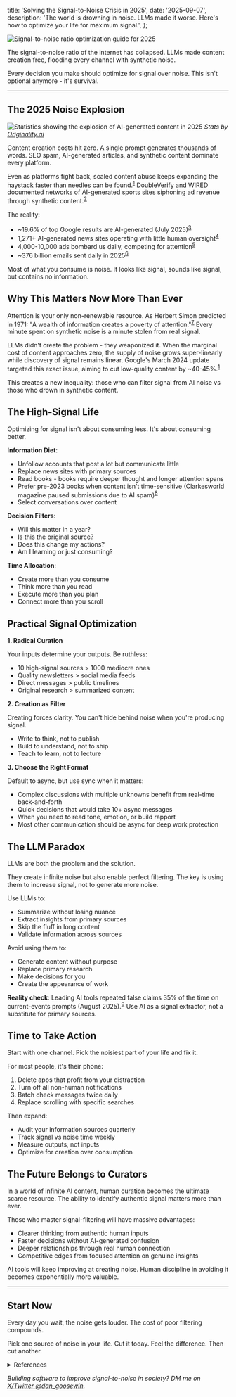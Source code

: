 
  title: 'Solving the Signal-to-Noise Crisis in 2025',
  date: '2025-09-07',
  description: 'The world is drowning in noise. LLMs made it worse. Here\'s how to optimize your life for maximum signal.',
};

<Image
  src="/images/signal-to-noise-crisis-2025.png"
  alt="Signal-to-noise ratio optimization guide for 2025"
  width={1200}
  height={630}
  className="rounded-lg mb-8"
/>

The signal-to-noise ratio of the internet has collapsed. LLMs made content creation free, flooding every channel with synthetic noise.

Every decision you make should optimize for signal over noise. This isn't optional anymore - it's survival.

---

## The 2025 Noise Explosion

<Image
  src="/images/noise-explosion-stats.png"
  alt="Statistics showing the explosion of AI-generated content in 2025"
  width={800}
  height={500}
  className="rounded-lg my-8"
/>
*Stats by <a href="https://originality.ai/ai-content-in-google-search-results" target="_blank" rel="nofollow noopener">Originality.ai</a>*

Content creation costs hit zero. A single prompt generates thousands of words. SEO spam, AI-generated articles, and synthetic content dominate every platform.

Even as platforms fight back, scaled content abuse keeps expanding the haystack faster than needles can be found.<sup><a href="#ref1" className="ref-link">1</a></sup> DoubleVerify and WIRED documented networks of AI-generated sports sites siphoning ad revenue through synthetic content.<sup><a href="#ref2" className="ref-link">2</a></sup>

The reality:
- ~19.6% of top Google results are AI-generated (July 2025)<sup><a href="#ref3" className="ref-link">3</a></sup>
- 1,271+ AI-generated news sites operating with little human oversight<sup><a href="#ref4" className="ref-link">4</a></sup>
- 4,000-10,000 ads bombard us daily, competing for attention<sup><a href="#ref5" className="ref-link">5</a></sup>
- ~376 billion emails sent daily in 2025<sup><a href="#ref6" className="ref-link">6</a></sup>

Most of what you consume is noise. It looks like signal, sounds like signal, but contains no information.

## Why This Matters Now More Than Ever

Attention is your only non-renewable resource. As Herbert Simon predicted in 1971: "A wealth of information creates a poverty of attention."<sup><a href="#ref7" className="ref-link">7</a></sup> Every minute spent on synthetic noise is a minute stolen from real signal.

LLMs didn't create the problem - they weaponized it. When the marginal cost of content approaches zero, the supply of noise grows super-linearly while discovery of signal remains linear. Google's March 2024 update targeted this exact issue, aiming to cut low-quality content by ~40-45%.<sup><a href="#ref1" className="ref-link">1</a></sup>

This creates a new inequality: those who can filter signal from AI noise vs those who drown in synthetic content.

## The High-Signal Life

Optimizing for signal isn't about consuming less. It's about consuming better.

**Information Diet**:
- Unfollow accounts that post a lot but communicate little
- Replace news sites with primary sources
- Read books - books require deeper thought and longer attention spans
- Prefer pre-2023 books when content isn't time-sensitive (Clarkesworld magazine paused submissions due to AI spam)<sup><a href="#ref8" className="ref-link">8</a></sup>
- Select conversations over content

**Decision Filters**:
- Will this matter in a year?
- Is this the original source?
- Does this change my actions?
- Am I learning or just consuming?

**Time Allocation**:
- Create more than you consume
- Think more than you read
- Execute more than you plan
- Connect more than you scroll

## Practical Signal Optimization

**1. Radical Curation**

Your inputs determine your outputs. Be ruthless:
- 10 high-signal sources > 1000 mediocre ones
- Quality newsletters > social media feeds
- Direct messages > public timelines
- Original research > summarized content

**2. Creation as Filter**

Creating forces clarity. You can't hide behind noise when you're producing signal.
- Write to think, not to publish
- Build to understand, not to ship
- Teach to learn, not to lecture

**3. Choose the Right Format**

Default to async, but use sync when it matters:
- Complex discussions with multiple unknowns benefit from real-time back-and-forth
- Quick decisions that would take 10+ async messages
- When you need to read tone, emotion, or build rapport
- Most other communication should be async for deep work protection

## The LLM Paradox

LLMs are both the problem and the solution.

They create infinite noise but also enable perfect filtering. The key is using them to increase signal, not to generate more noise.

Use LLMs to:
- Summarize without losing nuance
- Extract insights from primary sources
- Skip the fluff in long content
- Validate information across sources

Avoid using them to:
- Generate content without purpose
- Replace primary research
- Make decisions for you
- Create the appearance of work

**Reality check**: Leading AI tools repeated false claims 35% of the time on current-events prompts (August 2025).<sup><a href="#ref9" className="ref-link">9</a></sup> Use AI as a signal extractor, not a substitute for primary sources.

## Time to Take Action

Start with one channel. Pick the noisiest part of your life and fix it.

For most people, it's their phone:
1. Delete apps that profit from your distraction
2. Turn off all non-human notifications
3. Batch check messages twice daily
4. Replace scrolling with specific searches

Then expand:
- Audit your information sources quarterly
- Track signal vs noise time weekly
- Measure outputs, not inputs
- Optimize for creation over consumption

## The Future Belongs to Curators

In a world of infinite AI content, human curation becomes the ultimate scarce resource. The ability to identify authentic signal matters more than ever.

Those who master signal-filtering will have massive advantages:
- Clearer thinking from authentic human inputs
- Faster decisions without AI-generated confusion
- Deeper relationships through real human connection
- Competitive edges from focused attention on genuine insights

AI tools will keep improving at creating noise. Human discipline in avoiding it becomes exponentially more valuable.

---

## Start Now

Every day you wait, the noise gets louder. The cost of poor filtering compounds.

Pick one source of noise in your life. Cut it today. Feel the difference. Then cut another.

<details className="references-accordion">
<summary>References</summary>

<div className="references-content">
<div id="ref1">1. Google. <a href="https://blog.google/products/search/google-search-update-march-2024/" target="_blank" rel="nofollow noopener">"New ways we're tackling spammy, low-quality content on Search."</a> March 2024.</div>

<div id="ref2">2. WIRED. <a href="https://www.wired.com/story/ai-slop-sports-news-sites/" target="_blank" rel="nofollow noopener">"That Sports News Story You Clicked on Could Be AI Slop."</a></div>

<div id="ref3">3. Originality AI. <a href="https://originality.ai/ai-content-in-google-search-results" target="_blank" rel="nofollow noopener">"Amount of AI Content in Google Search Results - Ongoing Study."</a> July 2025.</div>

<div id="ref4">4. NewsGuard. <a href="https://www.newsguardtech.com/special-reports/ai-tracking-center" target="_blank" rel="nofollow noopener">"Tracking AI-enabled Misinformation: Over 1200 'Unreliable AI-Generated News' Websites."</a></div>

<div id="ref5">5. Digital Silk. <a href="https://www.digitalsilk.com/digital-trends/how-many-ads-do-we-see-a-day/" target="_blank" rel="nofollow noopener">"How Many Ads Do We See A Day: Top Trends & Statistics."</a></div>

<div id="ref6">6. EmailTooltester. <a href="https://www.emailtooltester.com/en/blog/how-many-emails-are-sent-per-day/" target="_blank" rel="nofollow noopener">"How many emails are sent per day? (Fresh data for 2025)."</a></div>

<div id="ref7">7. Oxford Reference. <a href="https://www.oxfordreference.com/display/10.1093/acref/9780191843730.001.0001/q-oro-ed5-00019845" target="_blank" rel="nofollow noopener">"Herbert A. Simon."</a></div>

<div id="ref8">8. The Guardian. <a href="https://www.theguardian.com/technology/2023/feb/21/sci-fi-publisher-clarkesworld-halts-pitches-amid-deluge-of-ai-generated-stories" target="_blank" rel="nofollow noopener">"Sci-fi publisher Clarkesworld halts pitches amid deluge of AI-generated stories."</a> February 2023.</div>

<div id="ref9">9. NewsGuard. <a href="https://www.newsguardtech.com/ai-monitor/august-2025-ai-false-claim-monitor" target="_blank" rel="nofollow noopener">"August 2025 — AI False Claim Monitor."</a></div>
</div>

</details>

_Building software to improve signal-to-noise in society? DM me on [X/Twitter @dan_goosewin](https://x.com/dan_goosewin)._